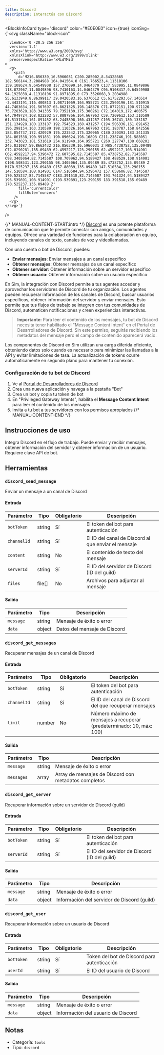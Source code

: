 ```yaml
---
title: Discord
description: Interactúa con Discord
---
```



<BlockInfoCard 
  type="discord"
  color="#E0E0E0"
  icon={true}
  iconSvg={`<svg className="block-icon"
      
      
      
      viewBox='0 -28.5 256 256'
      version='1.1'
      xmlns='http://www.w3.org/2000/svg'
      xmlnsXlink='http://www.w3.org/1999/xlink'
      preserveAspectRatio='xMidYMid'
    >
      <g>
        <path
          d='M216.856339,16.5966031 C200.285002,8.84328665 182.566144,3.2084988 164.041564,0 C161.766523,4.11318106 159.108624,9.64549908 157.276099,14.0464379 C137.583995,11.0849896 118.072967,11.0849896 98.7430163,14.0464379 C96.9108417,9.64549908 94.1925838,4.11318106 91.8971895,0 C73.3526068,3.2084988 55.6133949,8.86399117 39.0420583,16.6376612 C5.61752293,67.146514 -3.4433191,116.400813 1.08711069,164.955721 C23.2560196,181.510915 44.7403634,191.567697 65.8621325,198.148576 C71.0772151,190.971126 75.7283628,183.341335 79.7352139,175.300261 C72.104019,172.400575 64.7949724,168.822202 57.8887866,164.667963 C59.7209612,163.310589 61.5131304,161.891452 63.2445898,160.431257 C105.36741,180.133187 151.134928,180.133187 192.754523,160.431257 C194.506336,161.891452 196.298154,163.310589 198.110326,164.667963 C191.183787,168.842556 183.854737,172.420929 176.223542,175.320965 C180.230393,183.341335 184.861538,190.991831 190.096624,198.16893 C211.238746,191.588051 232.743023,181.531619 254.911949,164.955721 C260.227747,108.668201 245.831087,59.8662432 216.856339,16.5966031 Z M85.4738752,135.09489 C72.8290281,135.09489 62.4592217,123.290155 62.4592217,108.914901 C62.4592217,94.5396472 72.607595,82.7145587 85.4738752,82.7145587 C98.3405064,82.7145587 108.709962,94.5189427 108.488529,108.914901 C108.508531,123.290155 98.3405064,135.09489 85.4738752,135.09489 Z M170.525237,135.09489 C157.88039,135.09489 147.510584,123.290155 147.510584,108.914901 C147.510584,94.5396472 157.658606,82.7145587 170.525237,82.7145587 C183.391518,82.7145587 193.761324,94.5189427 193.539891,108.914901 C193.539891,123.290155 183.391518,135.09489 170.525237,135.09489 Z'
          fill='currentColor'
          fillRule='nonzero'
        />
      </g>
    </svg>`}
/>

{/* MANUAL-CONTENT-START:intro */}
[Discord](https://discord.com) es una potente plataforma de comunicación que te permite conectar con amigos, comunidades y equipos. Ofrece una variedad de funciones para la colaboración en equipo, incluyendo canales de texto, canales de voz y videollamadas.

Con una cuenta o bot de Discord, puedes:

- **Enviar mensajes**: Enviar mensajes a un canal específico
- **Obtener mensajes**: Obtener mensajes de un canal específico
- **Obtener servidor**: Obtener información sobre un servidor específico
- **Obtener usuario**: Obtener información sobre un usuario específico

En Sim, la integración con Discord permite a tus agentes acceder y aprovechar los servidores de Discord de tu organización. Los agentes pueden recuperar información de los canales de Discord, buscar usuarios específicos, obtener información del servidor y enviar mensajes. Esto permite que tus flujos de trabajo se integren con tus comunidades de Discord, automaticen notificaciones y creen experiencias interactivas.

> **Importante:** Para leer el contenido de los mensajes, tu bot de Discord necesita tener habilitado el "Message Content Intent" en el Portal de Desarrolladores de Discord. Sin este permiso, seguirás recibiendo los metadatos del mensaje pero el campo de contenido aparecerá vacío.

Los componentes de Discord en Sim utilizan una carga diferida eficiente, obteniendo datos solo cuando es necesario para minimizar las llamadas a la API y evitar limitaciones de tasa. La actualización de tokens ocurre automáticamente en segundo plano para mantener tu conexión.

### Configuración de tu bot de Discord

1. Ve al [Portal de Desarrolladores de Discord](https://discord.com/developers/applications)
2. Crea una nueva aplicación y navega a la pestaña "Bot"
3. Crea un bot y copia tu token de bot
4. En "Privileged Gateway Intents", habilita el **Message Content Intent** para leer el contenido de los mensajes
5. Invita a tu bot a tus servidores con los permisos apropiados
{/* MANUAL-CONTENT-END */}

## Instrucciones de uso

Integra Discord en el flujo de trabajo. Puede enviar y recibir mensajes, obtener información del servidor y obtener información de un usuario. Requiere clave API de bot.

## Herramientas

### `discord_send_message`

Enviar un mensaje a un canal de Discord

#### Entrada

| Parámetro | Tipo | Obligatorio | Descripción |
| --------- | ---- | -------- | ----------- |
| `botToken` | string | Sí | El token del bot para autenticación |
| `channelId` | string | Sí | El ID del canal de Discord al que enviar el mensaje |
| `content` | string | No | El contenido de texto del mensaje |
| `serverId` | string | Sí | El ID del servidor de Discord \(ID del guild\) |
| `files` | file[] | No | Archivos para adjuntar al mensaje |

#### Salida

| Parámetro | Tipo | Descripción |
| --------- | ---- | ----------- |
| `message` | string | Mensaje de éxito o error |
| `data` | object | Datos del mensaje de Discord |

### `discord_get_messages`

Recuperar mensajes de un canal de Discord

#### Entrada

| Parámetro | Tipo | Obligatorio | Descripción |
| --------- | ---- | -------- | ----------- |
| `botToken` | string | Sí | El token del bot para autenticación |
| `channelId` | string | Sí | El ID del canal de Discord del que recuperar mensajes |
| `limit` | number | No | Número máximo de mensajes a recuperar \(predeterminado: 10, máx: 100\) |

#### Salida

| Parámetro | Tipo | Descripción |
| --------- | ---- | ----------- |
| `message` | string | Mensaje de éxito o error |
| `messages` | array | Array de mensajes de Discord con metadatos completos |

### `discord_get_server`

Recuperar información sobre un servidor de Discord (guild)

#### Entrada

| Parámetro | Tipo | Obligatorio | Descripción |
| --------- | ---- | -------- | ----------- |
| `botToken` | string | Sí | El token del bot para autenticación |
| `serverId` | string | Sí | El ID del servidor de Discord \(ID del guild\) |

#### Salida

| Parámetro | Tipo | Descripción |
| --------- | ---- | ----------- |
| `message` | string | Mensaje de éxito o error |
| `data` | object | Información del servidor de Discord \(guild\) |

### `discord_get_user`

Recuperar información sobre un usuario de Discord

#### Entrada

| Parámetro | Tipo | Obligatorio | Descripción |
| --------- | ---- | -------- | ----------- |
| `botToken` | string | Sí | Token del bot de Discord para autenticación |
| `userId` | string | Sí | El ID del usuario de Discord |

#### Salida

| Parámetro | Tipo | Descripción |
| --------- | ---- | ----------- |
| `message` | string | Mensaje de éxito o error |
| `data` | object | Información del usuario de Discord |

## Notas

- Categoría: `tools`
- Tipo: `discord`
